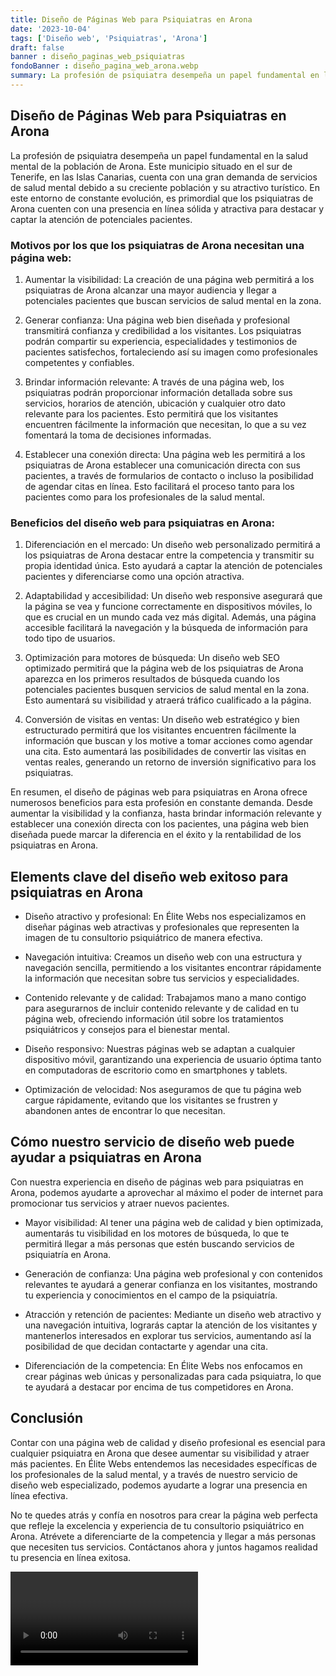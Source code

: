 ```yaml
---
title: Diseño de Páginas Web para Psiquiatras en Arona
date: '2023-10-04'
tags: ['Diseño web', 'Psiquiatras', 'Arona']
draft: false
banner : diseño_paginas_web_psiquiatras
fondoBanner : diseño_pagina_web_arona.webp
summary: La profesión de psiquiatra desempeña un papel fundamental en la salud mental de la población de Arona. Este municipio situado en el sur de Tenerife, en las Islas Canarias, cuenta con una gran demanda de servicios de salud mental debido a su creciente población y su atractivo turístico. En este entorno de constante evolución, es primordial que los psiquiatras de Arona cuenten con una presencia en línea sólida y atractiva para destacar y captar la atención de potenciales pacientes.
---
```


## Diseño de Páginas Web para Psiquiatras en Arona

La profesión de psiquiatra desempeña un papel fundamental en la salud mental de la población de Arona. Este municipio situado en el sur de Tenerife, en las Islas Canarias, cuenta con una gran demanda de servicios de salud mental debido a su creciente población y su atractivo turístico. En este entorno de constante evolución, es primordial que los psiquiatras de Arona cuenten con una presencia en línea sólida y atractiva para destacar y captar la atención de potenciales pacientes.

### Motivos por los que los psiquiatras de Arona necesitan una página web:

1. Aumentar la visibilidad: La creación de una página web permitirá a los psiquiatras de Arona alcanzar una mayor audiencia y llegar a potenciales pacientes que buscan servicios de salud mental en la zona.

2. Generar confianza: Una página web bien diseñada y profesional transmitirá confianza y credibilidad a los visitantes. Los psiquiatras podrán compartir su experiencia, especialidades y testimonios de pacientes satisfechos, fortaleciendo así su imagen como profesionales competentes y confiables.

3. Brindar información relevante: A través de una página web, los psiquiatras podrán proporcionar información detallada sobre sus servicios, horarios de atención, ubicación y cualquier otro dato relevante para los pacientes. Esto permitirá que los visitantes encuentren fácilmente la información que necesitan, lo que a su vez fomentará la toma de decisiones informadas.

4. Establecer una conexión directa: Una página web les permitirá a los psiquiatras de Arona establecer una comunicación directa con sus pacientes, a través de formularios de contacto o incluso la posibilidad de agendar citas en línea. Esto facilitará el proceso tanto para los pacientes como para los profesionales de la salud mental.

### Beneficios del diseño web para psiquiatras en Arona:

1. Diferenciación en el mercado: Un diseño web personalizado permitirá a los psiquiatras de Arona destacar entre la competencia y transmitir su propia identidad única. Esto ayudará a captar la atención de potenciales pacientes y diferenciarse como una opción atractiva.

2. Adaptabilidad y accesibilidad: Un diseño web responsive asegurará que la página se vea y funcione correctamente en dispositivos móviles, lo que es crucial en un mundo cada vez más digital. Además, una página accesible facilitará la navegación y la búsqueda de información para todo tipo de usuarios.

3. Optimización para motores de búsqueda: Un diseño web SEO optimizado permitirá que la página web de los psiquiatras de Arona aparezca en los primeros resultados de búsqueda cuando los potenciales pacientes busquen servicios de salud mental en la zona. Esto aumentará su visibilidad y atraerá tráfico cualificado a la página.

4. Conversión de visitas en ventas: Un diseño web estratégico y bien estructurado permitirá que los visitantes encuentren fácilmente la información que buscan y los motive a tomar acciones como agendar una cita. Esto aumentará las posibilidades de convertir las visitas en ventas reales, generando un retorno de inversión significativo para los psiquiatras.

En resumen, el diseño de páginas web para psiquiatras en Arona ofrece numerosos beneficios para esta profesión en constante demanda. Desde aumentar la visibilidad y la confianza, hasta brindar información relevante y establecer una conexión directa con los pacientes, una página web bien diseñada puede marcar la diferencia en el éxito y la rentabilidad de los psiquiatras en Arona.

<GifSeo />

<Cta />

## Elements clave del diseño web exitoso para psiquiatras en Arona

- Diseño atractivo y profesional: En Élite Webs nos especializamos en diseñar páginas web atractivas y profesionales que representen la imagen de tu consultorio psiquiátrico de manera efectiva.

- Navegación intuitiva: Creamos un diseño web con una estructura y navegación sencilla, permitiendo a los visitantes encontrar rápidamente la información que necesitan sobre tus servicios y especialidades.

- Contenido relevante y de calidad: Trabajamos mano a mano contigo para asegurarnos de incluir contenido relevante y de calidad en tu página web, ofreciendo información útil sobre los tratamientos psiquiátricos y consejos para el bienestar mental.

- Diseño responsivo: Nuestras páginas web se adaptan a cualquier dispositivo móvil, garantizando una experiencia de usuario óptima tanto en computadoras de escritorio como en smartphones y tablets.

- Optimización de velocidad: Nos aseguramos de que tu página web cargue rápidamente, evitando que los visitantes se frustren y abandonen antes de encontrar lo que necesitan.

## Cómo nuestro servicio de diseño web puede ayudar a psiquiatras en Arona

Con nuestra experiencia en diseño de páginas web para psiquiatras en Arona, podemos ayudarte a aprovechar al máximo el poder de internet para promocionar tus servicios y atraer nuevos pacientes.

- Mayor visibilidad: Al tener una página web de calidad y bien optimizada, aumentarás tu visibilidad en los motores de búsqueda, lo que te permitirá llegar a más personas que estén buscando servicios de psiquiatría en Arona.

- Generación de confianza: Una página web profesional y con contenidos relevantes te ayudará a generar confianza en los visitantes, mostrando tu experiencia y conocimientos en el campo de la psiquiatría.

- Atracción y retención de pacientes: Mediante un diseño web atractivo y una navegación intuitiva, lograrás captar la atención de los visitantes y mantenerlos interesados en explorar tus servicios, aumentando así la posibilidad de que decidan contactarte y agendar una cita.

- Diferenciación de la competencia: En Élite Webs nos enfocamos en crear páginas web únicas y personalizadas para cada psiquiatra, lo que te ayudará a destacar por encima de tus competidores en Arona.

## Conclusión

Contar con una página web de calidad y diseño profesional es esencial para cualquier psiquiatra en Arona que desee aumentar su visibilidad y atraer más pacientes. En Élite Webs entendemos las necesidades específicas de los profesionales de la salud mental, y a través de nuestro servicio de diseño web especializado, podemos ayudarte a lograr una presencia en línea efectiva.

No te quedes atrás y confía en nosotros para crear la página web perfecta que refleje la excelencia y experiencia de tu consultorio psiquiátrico en Arona. Atrévete a diferenciarte de la competencia y llegar a más personas que necesiten tus servicios. Contáctanos ahora y juntos hagamos realidad tu presencia en línea exitosa.

<Video />

<CtaBot job='Psiquiatras' city='Arona'/>

<Gmaps query='Arona+españa+maps' />